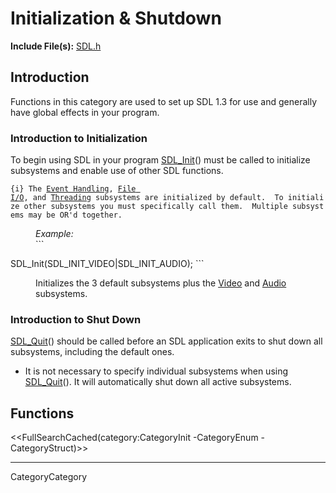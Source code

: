 <!-- #master-page:CategoryTemplate -->
<!-- #master-date:Unknown-Date -->
<!-- format wiki -->
<!-- language en -->

= Initialization & Shutdown =

'''Include File(s):''' [http://hg.libsdl.org/SDL/file/tip/include/SDL.h SDL.h]


== Introduction ==

Functions in this category are used to set up SDL 1.3 for use and generally have global effects in your program.

=== Introduction to Initialization ===

To begin using SDL in your program [[SDL_Init]]() must be called to initialize subsystems and enable use of other SDL functions. 
 {i} The [[CategoryEvents|Event Handling]], [[CategoryIO|File I/O]], and [[CategoryThread|Threading]] subsystems are initialized by default.  To initialize other subsystems you must specifically call them.  Multiple subsystems may be OR'd together. 
: ''Example:''
: ```
SDL_Init(SDL_INIT_VIDEO|SDL_INIT_AUDIO);
```
: Initializes the 3 default subsystems plus the [[CategoryVideo|Video]] and [[CategoryAudio|Audio]] subsystems.

=== Introduction to Shut Down ===

[[SDL_Quit]]() should be called before an SDL application exits to shut down all subsystems, including the default ones.
* It is not necessary to specify individual subsystems when using [[SDL_Quit]]().  It will automatically shut down all active subsystems. 

== Functions ==

<<FullSearchCached(category:CategoryInit -CategoryEnum -CategoryStruct)>>

----
CategoryCategory
